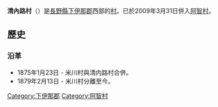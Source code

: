 {{日本町村 (廢除)|
自治體名=清內路|
町村=村|
町村章=|
日文原名=清内路村|
平假名=せいないじむら|
羅馬字拼音=Seinaiji-mura|
都道府縣=長野縣|
支廳=|
郡=下伊那郡|
廢除時間= 2009年3月31日|
廢除理由= 編入合併|
廢除時處置=  '''清內路村'''→[[阿智村|阿智村]]|
現在自治體= 阿智村|
編號=20406-4|
面積=44.16|
邊界未定=|
人口=725|
統計時間=2007年7月31日|
自治體=[[飯田市|飯田市]]、[[阿智村|阿智村]]、[[南木曾町|南木曾町]]|
樹=|
花=|
鳥=|
其他象徵物=|
其他象徵=|
郵遞區號=395-0401|
所在地=下伊那郡清內路村375-1|
電話號碼=265-46-2001|
外部連結=http://www.seinaiji.jp/|
經度=|
緯度=|
地圖=|
註記=
}}
'''清內路村'''（{{jpn|j=清内路村|kyu=清內路村|hg=せいないじむら|rm=Seinaiji mura|f=y}}）是[[長野縣|長野縣]][[下伊那郡|下伊那郡]]西部的[[村|村]]。已於2009年3月31日併入[[阿智村|阿智村]]。

==歷史==
===沿革===
*1875年1月23日 - 米川村與清内路村合併。
*1879年2月13日 - 米川村分離至今。

{{長野縣}}{{Authority control}}

[[Category:下伊那郡|Category:下伊那郡]]
[[Category:阿智村|Category:阿智村]]